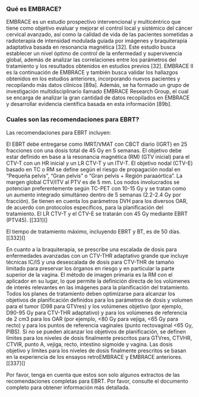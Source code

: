 ### Qué es EMBRACE?
EMBRACE es un estudio prospectivo intervencional y multicéntrico que tiene como objetivo evaluar y mejorar el control local y sistémico del cáncer cervical avanzado, así como la calidad de vida de las pacientes sometidas a radioterapia de intensidad modulada guiada por imágenes y braquiterapia adaptativa basada en resonancia magnética [32]. Este estudio busca establecer un nivel óptimo de control de la enfermedad y supervivencia global, además de analizar las correlaciones entre los parámetros del tratamiento y los resultados obtenidos en estudios previos [32]. EMBRACE II es la continuación de EMBRACE y también busca validar los hallazgos obtenidos en los estudios anteriores, incorporando nuevos pacientes y recopilando más datos clínicos [89a]. Además, se ha formado un grupo de investigación multidisciplinario llamado EMBRACE Research Group, el cual se encarga de analizar la gran cantidad de datos recopilados en EMBRACE y desarrollar evidencia científica basada en esta información [89b].

### Cuales son las recomendaciones para EBRT?
Las recomendaciones para EBRT incluyen:

El EBRT debe entregarse como IMRT/VMAT con CBCT diario (IGRT) en 25 fracciones con una dosis total de 45 Gy en 5 semanas. El objetivo debe estar definido en base a la resonancia magnética (RM) (GTV inicial) para el CTV-T con un HR inicial y un LR CTV-T y un ITV-T. El objetivo nodal (CTV-E) basado en TC o RM se define según el riesgo de propagación nodal en "Pequeña pelvis", "Gran pelvis" o "Gran pelvis + Región paraaórtica". La margen global CTV/ITV al PTV es de 5 mm. Los nodos involucrados se potencian preferentemente según TC-PET con 10-15 Gy y se tratan como un aumento integrado simultáneo dentro de 5 semanas (2.2-2.4 Gy por fracción). Se tienen en cuenta los parámetros DVH para los diversos OAR, de acuerdo con protocolos específicos, para la planificación del tratamiento. El LR CTV-T y el CTV-E se tratarán con 45 Gy mediante EBRT (PTV45). [[331](]

El tiempo de tratamiento máximo, incluyendo EBRT y BT, es de 50 días. [[332](]

En cuanto a la braquiterapia, se prescribe una escalada de dosis para enfermedades avanzadas con un CTV-THR adaptativo grande que incluye técnicas IC/IS y una desescalada de dosis para CTV-THR de tamaño limitado para preservar los órganos en riesgo y en particular la parte superior de la vagina. El método de imagen primaria es la RM con el aplicador en su lugar, lo que permite la definición directa de los volúmenes de interés relevantes en las imágenes para la planificación del tratamiento. Todos los planes de tratamiento deben optimizarse para alcanzar los objetivos de planificación definidos para los parámetros de dosis y volumen para el tumor (D98 para GTVres) y los volúmenes objetivo (por ejemplo, D90-95 Gy para CTV-THR adaptativo) y para los volúmenes de referencia de 2 cm3 para los OAR (por ejemplo, <80 Gy para vejiga, <65 Gy para recto) y para los puntos de referencia vaginales (punto rectovaginal <65 Gy, PIBS). Si no se pueden alcanzar los objetivos de planificación, se definen límites para los niveles de dosis finalmente prescritos para GTVres, CTVHR, CTVIR, punto A, vejiga, recto, intestino sigmoide y vagina. Las dosis objetivo y límites para los niveles de dosis finalmente prescritos se basan en la experiencia de los ensayos retroEMBRACE y EMBRACE anteriores. [[337](]

Por favor, tenga en cuenta que estos son solo algunos extractos de las recomendaciones completas para EBRT. Por favor, consulte el documento completo para obtener información más detallada.